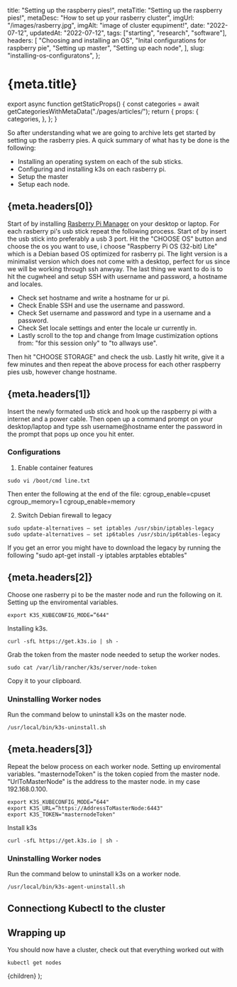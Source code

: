 
  title: "Setting up the raspberry pies!",
  metaTitle: "Setting up the raspberry pies!",
  metaDesc: "How to set up your rasberry cluster",
  imgUrl: "/images/rasberry.jpg",
  imgAlt: "image of cluster equpiment!",
  date: "2022-07-12",
  updatedAt: "2022-07-12",
  tags: ["starting", "research", "software"],
  headers: [
    "Choosing and installing an OS",
    "Inital configurations for raspberry pie",
    "Setting up master",
    "Setting up each node",
  ],
  slug: "installing-os-configuratons",
};

# {meta.title}

export async function getStaticProps() {
  const categories = await getCategoriesWithMetaData("./pages/articles/");
  return {
    props: {
      categories,
    },
  };
}

So after understanding what we are going to archive lets get started by setting up the rasberry pies.
A quick summary of what has ty be done is the following:

- Installing an operating system on each of the sub sticks.
- Configuring and installing k3s on each rasberry pi.
- Setup the master
- Setup each node.

## {meta.headers[0]}

<ExportedImage
  src="/images/pidesign.svg"
  layout="responsive"
  width="100%"
  height="50%"
/>
Start of by installing [Rasberry Pi Manager](https://www.raspberrypi.com/software/) on your desktop or laptop.
For each rasberry pi's usb stick repeat the following process.
Start of by insert the usb stick into preferably a usb 3 port.
Hit the "CHOOSE OS" button and choose the os you want to use, i choose "Raspberry Pi OS (32-bit) Lite" which is a Debian based OS optimized for rasberry pi.
The light version is a minimalist version which does not come with a desktop, perfect for us since we will be working through ssh anwyay.
The last thing we want to do is to hit the cugwheel and setup SSH with username and password, a hostname and locales.
- Check set hostname and write a hostname for ur pi.
- Check Enable SSH and use the username and password.
- Check Set username and password and type in a username and a password.
- Check Set locale settings and enter the locale ur currently in.
- Lastly scroll to the top and change from Image custimization options from: "for this session only" to "to allways use".

Then hit "CHOOSE STORAGE" and check the usb.
Lastly hit write, give it a few minutes and then repeat the above process for each other raspberry pies usb, however change hostname.

## {meta.headers[1]}
Insert the newly formated usb stick and hook up the raspberry pi with a internet and a power cable.
Then open up a command prompt on your desktop/laptop and type ssh username@hostname enter the password in the prompt that pops up once you hit enter.
### Configurations
1. Enable container features
```
sudo vi /boot/cmd line.txt

```
Then enter the following at the end of the file: cgroup_enable=cpuset cgroup_memory=1 cgroup_enable=memory

2. Switch Debian firewall to legacy

```
sudo update-alternatives — set iptables /usr/sbin/iptables-legacy
sudo update-alternatives — set ip6tables /usr/sbin/ip6tables-legacy
```
If you get an error you might have to download the legacy by running the following "sudo apt-get install -y iptables arptables ebtables"

## {meta.headers[2]}

 Choose one rasberry pi to be the master node and run the following on it.
 Setting up the enviromental variables.
 ```
 export K3S_KUBECONFIG_MODE=”644"
 ```
 Installing k3s.
```
curl -sfL https://get.k3s.io | sh -
```
Grab the token from the master node needed to setup the worker nodes.
```
sudo cat /var/lib/rancher/k3s/server/node-token
```
Copy it to your clipboard.
### Uninstalling Worker nodes
Run the command below to uninstall k3s on the master node.
```
/usr/local/bin/k3s-uninstall.sh
```

## {meta.headers[3]}

Repeat the below process on each worker node.
Setting up enviromental variables.
"masternodeToken" is the token copied from the master node.
"UrlToMasterNode" is the address to the master node. in my case 192.168.0.100.
```
export K3S_KUBECONFIG_MODE=”644"
export K3S_URL=”https://AddressToMasterNode:6443"
export K3S_TOKEN="masternodeToken"
```
Install k3s 
```
curl -sfL https://get.k3s.io | sh -
```
### Uninstalling Worker nodes
Run the command below to uninstall k3s on a worker node.
```
/usr/local/bin/k3s-agent-uninstall.sh
```

## Connectiong Kubectl to the cluster



## Wrapping up

You should now have a cluster, check out that everything worked out with 
```
kubectl get nodes
```

  <ArticleLayout meta={meta} categories={categories}>
    {children}
  </ArticleLayout>
);
